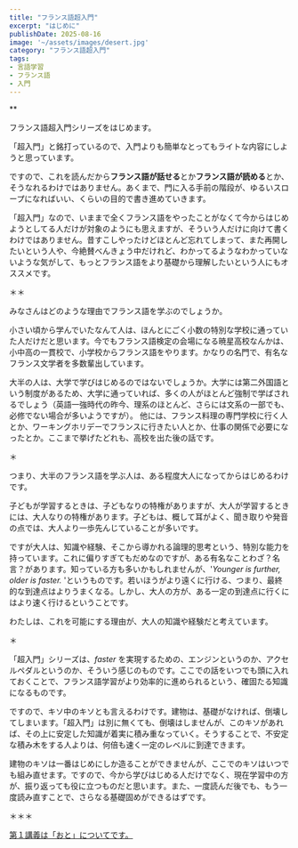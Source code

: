 ```yaml
--- 
title: "フランス語超入門" 
excerpt: "はじめに"
publishDate: 2025-08-16 
image: '~/assets/images/desert.jpg'
category: "フランス語超入門"
tags:
- 言語学習
- フランス語
- 入門
---
```


<div class="text-2xl">**<Audio src='~/assets/audios/salut.mp3' text='Salut, les amis !'/>**</div>

フランス語超入門シリーズをはじめます。

「超入門」と銘打っているので、入門よりも簡単なとってもライトな内容にしようと思っています。

ですので、これを読んだから**フランス語が話せる**とか**フランス語が読める**とか、そうなれるわけではありません。あくまで、門に入る手前の階段が、ゆるいスロープになればいい、くらいの目的で書き進めていきます。

「超入門」なので、いままで全くフランス語をやったことがなくて今からはじめようとしてる人だけが対象のようにも思えますが、そういう人だけに向けて書くわけではありません。昔すこしやったけどほとんど忘れてしまって、また再開したいという人や、今絶賛べんきょう中だけれど、わかってるようなわかっていないような気がして、もっとフランス語をより基礎から理解したいという人にもオススメです。

＊＊

みなさんはどのような理由でフランス語を学ぶのでしょうか。

小さい頃から学んでいたなんて人は、ほんとにごく小数の特別な学校に通っていた人だけだと思います。今でもフランス語検定の会場になる暁星高校なんかは、小中高の一貫校で、小学校からフランス語をやります。かなりの名門で、有名なフランス文学者を多数輩出しています。

大半の人は、大学で学びはじめるのではないでしょうか。大学には第二外国語という制度があるため、大学に通っていれば、多くの人がほとんど強制で学ばされるでしょう（英語一強時代の昨今、理系のほとんど、さらには文系の一部でも、必修でない場合が多いようですが）。
他には、フランス料理の専門学校に行く人とか、ワーキングホリデーでフランスに行きたい人とか、仕事の関係で必要になったとか。ここまで挙げたどれも、高校を出た後の話です。

＊

つまり、大半のフランス語を学ぶ人は、ある程度大人になってからはじめるわけです。

子どもが学習するときは、子どもなりの特権がありますが、大人が学習するときには、大人なりの特権があります。子どもは、概して耳がよく、聞き取りや発音の点では、大人より一歩先んじていることが多いです。

ですが大人は、知識や経験、そこから導かれる論理的思考という、特別な能力を持っています。これに偏りすぎてもだめなのですが、ある有名なことわざ？名言？があります。知っている方も多いかもしれませんが、'_Younger is further, older is faster._ 'というものです。若いほうがより遠くに行ける、つまり、最終的な到達点はよりうまくなる。しかし、大人の方が、ある一定の到達点に行くにはより速く行けるということです。

わたしは、これを可能にする理由が、大人の知識や経験だと考えています。

＊

「超入門」シリーズは、_faster_ を実現するための、エンジンというのか、アクセルペダルというのか、そういう感じのものです。ここでの話をいつでも頭に入れておくことで、フランス語学習がより効率的に進められるという、確固たる知識になるものです。

ですので、キソ中のキソとも言えるわけです。建物は、基礎がなければ、倒壊してしまいます。「超入門」は別に無くても、倒壊はしませんが、このキソがあれば、その上に安定した知識が着実に積み重なっていく。そうすることで、不安定な積み木をする人よりは、何倍も速く一定のレベルに到達できます。

建物のキソは一番はじめにしか造ることができませんが、ここでのキソはいつでも組み直せます。ですので、今から学びはじめる人だけでなく、現在学習中の方が、振り返っても役に立つものだと思います。また、一度読んだ後でも、もう一度読み直すことで、さらなる基礎固めができるはずです。

＊＊＊

[第１講義は「おと」についてです。](./superintro1)







